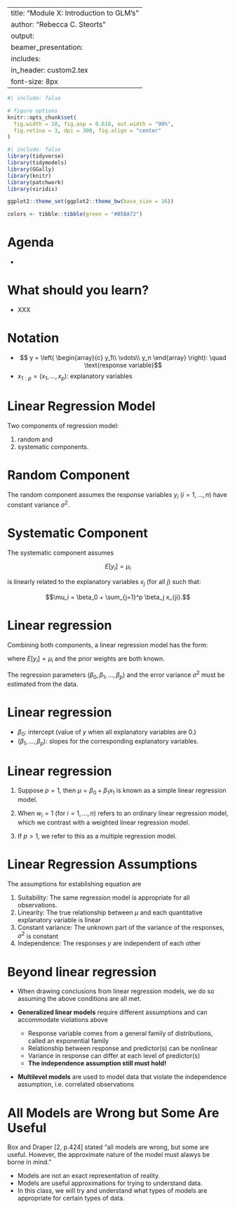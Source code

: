 
---
title: "Module X: Introduction to GLM's"
author: "Rebecca C. Steorts"
output: 
     beamer_presentation:
      includes: 
          in_header: custom2.tex
font-size: 8px
---

```r
#| include: false

# figure options
knitr::opts_chunk$set(
  fig.width = 10, fig.asp = 0.618, out.width = "90%",
  fig.retina = 3, dpi = 300, fig.align = "center"
)
```


```r
#| include: false
library(tidyverse)
library(tidymodels)
library(GGally)
library(knitr)
library(patchwork)
library(viridis)

ggplot2::theme_set(ggplot2::theme_bw(base_size = 16))

colors <- tibble::tibble(green = "#B5BA72")
```


Agenda
===

-


What should you learn? 
===

- XXX

Notation
===


- $$
y = \left( \begin{array}{c}
y_1\\
\vdots\\
y_n
\end{array} \right):
\quad \text{response variable}$$ 
- $x_{1:p} = (x_1, \ldots, x_p)$: explanatory variables

Linear Regression Model
===

Two components of regression model:

1. random and 
2. systematic components. 

Random Component
===

The random component assumes the response variables $y_i$ $(i=1, \ldots, n)$ have constant variance $\sigma^2.$\footnote{Or it assumes $var[y_i] = \sigma^2/w_i$ for known positive weights $w_i.$}


Systematic Component
===

The systematic component assumes 

$$E[y_i] = \mu_i$$

is linearly related to the explanatory variables $x_j$ (for all $j$) such that:

$$\mu_i = \beta_0 + \sum_{j=1}^p \beta_j x_{ji}.$$

Linear regression
===

Combining both components, a linear regression model has the form:

\begin{align}
\label{eqn:component}
var[y_i] & = \sigma^2/w_i \\
\mu_i & = \beta_0 + \sum_{j=1}^p \beta_j x_{ji}, \notag
\end{align}

where $E[y_i] = \mu_i$ and the prior weights are both known. 

The regression parameters $(\beta_0, \beta_1, \ldots, \beta_p)$ and the error variance $\sigma^2$ must be estimated from the data. 

Linear regression
===

- $\beta_0$: intercept (value of $y$ when all explanatory variables are 0.)
- $(\beta_1, \ldots, \beta_p)$: slopes for the corresponding explanatory variables. 

Linear regression
===

1. Suppose $p=1$, then $\mu = \beta_0 + \beta_1 x_1$ is known as a simple linear regression model. 

2. When $w_i = 1$ (for $i=1,\ldots,n$) refers to an ordinary linear regression model, which we contrast with a weighted linear regression model. 

3. If $p>1$, we refer to this as a multiple regression model. 

Linear Regression Assumptions
===

The assumptions for establishing equation \ref{eqn:component} are

1. Suitability: The same regression model is appropriate for all observations. 
2. Linearity: The true relationship between $\mu$ and each quantitative explanatory variable is linear
3. Constant variance: The unknown part of the variance of the responses, $\sigma^2$ is constant
4. Independence: The responses $y$ are independent of each other

Beyond linear regression 
====

-   When drawing conclusions from linear regression models, we do so assuming the above conditions are all met.

-   **Generalized linear models** require different assumptions and can accommodate violations above

    -   Response variable comes from a general family of distributions, called an exponential family
    -   Relationship between response and predictor(s) can be nonlinear
    -   Variance in response can differ at each level of predictor(s)
    -   **The independence assumption still must hold!**

-   **Multilevel models** are used to model data that violate the independence assumption, i.e. correlated observations

All Models are Wrong but Some Are Useful
===

Box and Draper [2, p.424] stated "all models are wrong, but some are useful. However, the approximate nature of the model must alawys be borne in mind."

- Models are not an exact representation of reality. 
- Models are useful approximations for trying to understand data. 
- In this class, we will try and understand what types of models are appropriate for certain types of data. 


